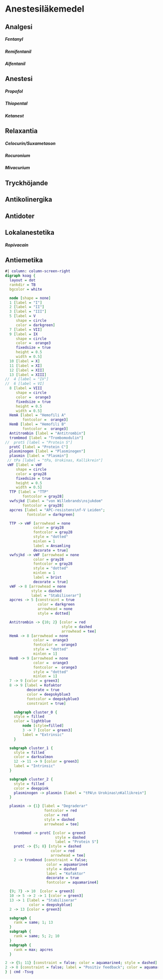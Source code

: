 # Anestesiläkemedel

## Analgesi

##### Fentanyl

##### Remifentanil

##### Alfentanil

## Anestesi

##### Propofol

##### Thiopental

##### Ketanest

## Relaxantia

##### Celocurin/Suxametason

##### Rocuronium

##### Mivacurium

## Tryckhöjande

## Antikolinergika

## Antidoter

## Lokalanestetika

##### Ropivacain

## Antiemetika

```dot
#| column: column-screen-right
digraph koag {
  layout = dot
  rankdir = TB
  bgcolor = white

  node [shape = none]
  1 [label = "I"]
  2 [label = "II"]
  3 [label = "III"]
  5 [label = V
     shape = circle
     color = darkgreen]
  7 [label = VII]
  9 [label = IX
     shape = circle
     color =  orange3
     fixedsize = true
     height = 0.5
     width = 0.5]
  10 [label = X]
  11 [label = XI]
  12 [label = XII]
  13 [label = XIII]
//  4 [label = "IV"]
//  6 [label = VI]
  8 [label = VIII
     shape = circle
     color =  orange3
     fixedsize = true
     height = 0.5
     width = 0.5]
  HemA [label = "Hemofili A"
        fontcolor =  orange3]
  HemB [label = "Hemofili B"
        fontcolor =  orange3]
  Antitrombin [label = "Antitrombin"]
  trombmod [label = "Trombomodulin"]
//  protS [label = "Protein S"]
  protC [label = "Protein C"]
  plasminogen [label = "Plasminogen"]
  plasmin [label = "Plasmin"]
 // tPa [label = "tPa, Urokinas, Kallikrein"]
 vWF [label = vWF
     shape = circle
     color = gray28
     fixedsize = true
     height = 0.5
     width = 0.5]
  TTP [label = "TTP"
        fontcolor = gray28]
  vwfsjkd [label = "von Willebrands\nsjukdom"
        fontcolor = gray28]
  apcres [label = "APC-resistens\nf-V Leiden";
          fontcolor = darkgreen]

  TTP -> vWF [arrowhead = none
             color = gray28
             fontcolor = gray28
             style = "dotted"
             minlen = 1
             label = Ansamling
             decorate = true]
  vwfsjkd -> vWF [arrowhead = none
             color = gray28
             fontcolor = gray28
             style = "dotted"
             minlen = 1
             label = brist
             decorate = true]
  vWF -> 8 [arrowhead = none
            style = dashed
            label = "Stabiliserar"]
  apcres -> 5 [constraint = true
               color = darkgreen
               arrowhead = none
               style = dotted]

  Antitrombin -> {10; 2} [color = red
                          style = dashed
                          arrowhead = tee]
  HemA -> 8 [arrowhead = none
             color =  orange3
             fontcolor =  orange3
             style = "dotted"
             minlen = 1]
  HemB -> 9 [arrowhead = none
             color =  orange3
             fontcolor =  orange3
             style = "dotted"
             minlen = 1]
  7 -> 9 [color = green3]
  8 -> 9 [label = Kofaktor
          decorate = true
          color = deepskyblue3
          fontcolor = deepskyblue3
          constraint = true]

 	subgraph cluster_0 {
    style = filled
    color = lightblue
		node [style=filled]
		3 -> 7 [color = green3]
		label = "Extrinsic"
	}

  subgraph cluster_1 {
    style = filled
    color = darksalmon
    12 -> 11 -> 9 [color = green3]
    label = "Intrinsic"
  }

  subgraph cluster_2 {
    style = filled
    color = deeppink
    plasminogen -> plasmin [label = "tPA\n Urokinas\nKallikrein"]
  }

  plasmin -> {1} [label = "Degraderar"
                  fontcolor = red
                  color = red
                  style = dashed
                  arrowhead = tee]

    trombmod -> protC [color = green3
                       style = dashed
                       label = "Protein S"]
    protC -> {5; 8} [style = dashed
                     color = red
                     arrowhead = tee]
    2 -> trombmod [constraint = false;
                   color = aquamarine4
                   style = dashed
                   label = "Kofaktor"
                   decorate = true
                   fontcolor = aquamarine4]

  {9; 7} -> 10  [color = green3]
  10 -> 5 -> 2 -> 1 [color = green3]
  13 -> 1 [label = "Stabiliserar"
           color = deepskyblue]
  2 -> 13 [color = green3]

  subgraph {
    rank = same; 1; 13
  }
  subgraph {
    rank = same; 5; 2; 10
  }
  subgraph {
    rank = max; apcres
  }

2 -> {5; 11} [constraint = false; color = aquamarine4; style = dashed]
2 -> 8 [constraint = false; label = "Positiv feedback"; color = aquamarine4; decorate = true; fontcolor = aquamarine4; style = dashed]
} | cmd -Tsvg
```

